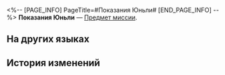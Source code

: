 <%-- [PAGE_INFO]
PageTitle=#Показания Юньли#
[END_PAGE_INFO] --%>
{{Предмет Инфобокс
|id          = 150049
|Изображение = Предмет Показания Юньли.png
|Тип         = Предмет миссии
|Инвентарь   = Миссии
|Редкость    = 2
|Эффект      = 
|Описание    = Главная подозреваемая. Однажды поклялась уничтожить все проклятые мечи, созданные её отцом. Одинокое Облако - один из таких мечей.
}}
'''Показания Юньли''' — [[Предмет миссии]].

==На других языках==
{{На других языках
|en   = Yunli's Testimony
|zhs  = 云璃的证词
|zht  = 雲璃的證詞
|ja   = 雲璃の証言
|ko   = 운리의 증언
|es   = Testimonio de Yunli
|fr   = Témoignage de Yunli
|ru   = Показания Юньли
|th   = คำให้การของ Yunli
|vi   = Lời Khai Của Yunli
|de   = Yunlis Zeugenaussage
|id   = Kesaksian Yunli
|pt   = Depoimento de Yunli
}}

==История изменений==
{{История изменений|3.5}}